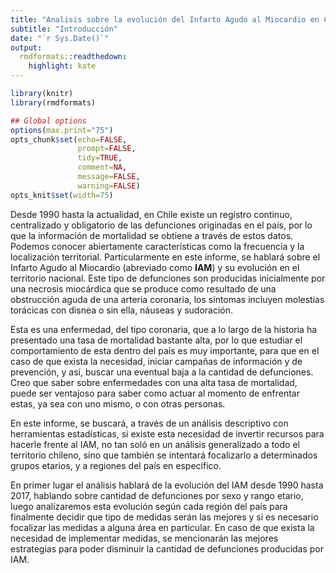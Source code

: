 ```yaml
---
title: "Analisis sobre la evolución del Infarto Agudo al Miocardio en Chile"
subtitle: "Introducción"
date: "`r Sys.Date()`"
output:
  rmdformats::readthedown:
    highlight: kate
---
```


```r
library(knitr)
library(rmdformats)

## Global options
options(max.print="75")
opts_chunk$set(echo=FALSE,
               prompt=FALSE,
               tidy=TRUE,
               comment=NA,
               message=FALSE,
               warning=FALSE)
opts_knit$set(width=75)
```

Desde 1990 hasta la actualidad, en Chile existe un registro continuo, centralizado y obligatorio de las defunciones originadas en el país, por lo que la información de mortalidad se obtiene a través de estos datos. Podemos conocer abiertamente características como la frecuencia y la localización territorial. Particularmente en este informe, se hablará sobre el Infarto Agudo al Miocardio (abreviado como **IAM**) y su evolución en el territorio nacional. Este tipo de defunciones son producidas inicialmente por una necrosis miocárdica que se produce como resultado de una obstrucción aguda de una arteria coronaria, los síntomas incluyen molestias torácicas con disnea o sin ella, náuseas y sudoración.

Esta es una enfermedad, del tipo coronaria, que a lo largo de la historia ha presentado una tasa de mortalidad bastante alta, por lo que estudiar el comportamiento de esta dentro del país es muy importante, para que en el caso de que exista la necesidad, iniciar campañas de información y de prevención, y así, buscar una eventual baja a la cantidad de defunciones. Creo que saber sobre enfermedades con una alta tasa de mortalidad, puede ser ventajoso para saber como actuar al momento de enfrentar estas, ya sea con uno mismo, o con otras personas.

En este informe, se buscará, a través de un análisis descriptivo con herramientas estadísticas, si existe esta necesidad de invertir recursos para hacerle frente al IAM, no tan soló en un análisis generalizado a todo el territorio chileno, sino que también se intentará focalizarlo a determinados grupos etarios, y a regiones del país en específico.

En primer lugar el análisis hablará de la evolución del IAM desde 1990 hasta 2017, hablando sobre cantidad de defunciones por sexo y rango etario, luego analizaremos esta evolución según cada región del país para finalmente decidir que tipo de medidas serán las mejores y si es necesario focalizar las medidas a alguna área en particular. En caso de que exista la necesidad de implementar medidas, se mencionarán las mejores estrategias para poder disminuir la cantidad de defunciones producidas por IAM.
